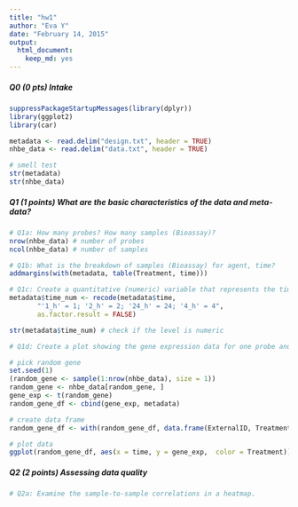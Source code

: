 ```yaml
---
title: "hw1"
author: "Eva Y"
date: "February 14, 2015"
output:
  html_document:
    keep_md: yes
---
```


##### Q0 (0 pts) Intake
```r
suppressPackageStartupMessages(library(dplyr))
library(ggplot2)
library(car)

metadata <- read.delim("design.txt", header = TRUE)
nhbe_data <- read.delim("data.txt", header = TRUE)

# smell test
str(metadata)
str(nhbe_data)
```

##### Q1 (1 points) What are the basic characteristics of the data and meta-data?
```r
# Q1a: How many probes? How many samples (Bioassay)?
nrow(nhbe_data) # number of probes
ncol(nhbe_data) # number of samples

# Q1b: What is the breakdown of samples (Bioassay) for agent, time?
addmargins(with(metadata, table(Treatment, time)))

# Q1c: Create a quantitative (numeric) variable that represents the time at which cells were measured.
metadata$time_num <- recode(metadata$time,
       "'1_h' = 1; '2_h' = 2; '24_h' = 24; '4_h' = 4",
       as.factor.result = FALSE) 

str(metadata$time_num) # check if the level is numeric

# Q1d: Create a plot showing the gene expression data for one probe and the averages for all possible combinations of agent and time.

# pick random gene
set.seed(1)
(random_gene <- sample(1:nrow(nhbe_data), size = 1))
random_gene <- nhbe_data[random_gene, ]
gene_exp <- t(random_gene)
random_gene_df <- cbind(gene_exp, metadata)

# create data frame
random_gene_df <- with(random_gene_df, data.frame(ExternalID, Treatment, time, time_num, gene = factor(rep(c(colnames(random_gene_df[1])), each = nrow(random_gene_df))), gene_exp = c(gene_exp)))

# plot data
ggplot(random_gene_df, aes(x = time, y = gene_exp,  color = Treatment)) + geom_point() + stat_summary(fun.y = mean, geom = "point", shape = 4, size = 4) + xlab("Time post-treatment") + ylab("Gene expression") + ggtitle("Expression of 212598_at in NHBE cells")
```

##### Q2 (2 points) Assessing data quality
```r
# Q2a: Examine the sample-to-sample correlations in a heatmap.


```

